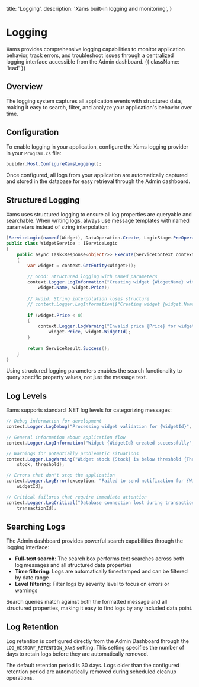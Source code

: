   title: 'Logging',
  description: 'Xams built-in logging and monitoring',
}

# Logging

Xams provides comprehensive logging capabilities to monitor application behavior, track errors, and troubleshoot issues through a centralized logging interface accessible from the Admin dashboard. {{ className: 'lead' }}

## Overview

The logging system captures all application events with structured data, making it easy to search, filter, and analyze your application's behavior over time.

<DocImage image={loggingAdmin} full={true} />

## Configuration

To enable logging in your application, configure the Xams logging provider in your `Program.cs` file:

```c# {{ title: 'Project/Program.cs' }}
builder.Host.ConfigureXamsLogging();
```

<Note>
  Once configured, all logs from your application are automatically captured and stored in the database for easy retrieval through the Admin dashboard.
</Note>

## Structured Logging

Xams uses structured logging to ensure all log properties are queryable and searchable. When writing logs, always use message templates with named parameters instead of string interpolation:

```c# {{ title: 'Project/Logic/WidgetService.cs' }}
[ServiceLogic(nameof(Widget), DataOperation.Create, LogicStage.PreOperation)]
public class WidgetService : IServiceLogic
{
    public async Task<Response<object?>> Execute(ServiceContext context)
    {
        var widget = context.GetEntity<Widget>();
        
        // Good: Structured logging with named parameters
        context.Logger.LogInformation("Creating widget {WidgetName} with price {Price}", 
            widget.Name, widget.Price);
        
        // Avoid: String interpolation loses structure
        // context.Logger.LogInformation($"Creating widget {widget.Name}");
        
        if (widget.Price < 0)
        {
            context.Logger.LogWarning("Invalid price {Price} for widget {WidgetId}", 
                widget.Price, widget.WidgetId);
        }
        
        return ServiceResult.Success();
    }
}
```

<Note>
  Using structured logging parameters enables the search functionality to query specific property values, not just the message text.
</Note>

## Log Levels

Xams supports standard .NET log levels for categorizing messages:

```c# {{ title: 'Project/Logic/WidgetService.cs' }}
// Debug information for development
context.Logger.LogDebug("Processing widget validation for {WidgetId}", widgetId);

// General information about application flow
context.Logger.LogInformation("Widget {WidgetId} created successfully", widgetId);

// Warnings for potentially problematic situations
context.Logger.LogWarning("Widget stock {Stock} is below threshold {Threshold}", 
    stock, threshold);

// Errors that don't stop the application
context.Logger.LogError(exception, "Failed to send notification for {WidgetId}", 
    widgetId);

// Critical failures that require immediate attention
context.Logger.LogCritical("Database connection lost during transaction {TransactionId}", 
    transactionId);
```

## Searching Logs

The Admin dashboard provides powerful search capabilities through the logging interface:

- **Full-text search**: The search box performs text searches across both log messages and all structured data properties
- **Time filtering**: Logs are automatically timestamped and can be filtered by date range
- **Level filtering**: Filter logs by severity level to focus on errors or warnings

<Note>
  Search queries match against both the formatted message and all structured properties, making it easy to find logs by any included data point.
</Note>

## Log Retention

Log retention is configured directly from the Admin Dashboard through the `LOG_HISTORY_RETENTION_DAYS` setting. This setting specifies the number of days to retain logs before they are automatically removed.

<Note>
  The default retention period is 30 days. Logs older than the configured retention period are automatically removed during scheduled cleanup operations.
</Note>
